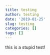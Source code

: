 ```yaml
---
title: testing
author: testing
date: '2019-01-25'
slug: testing
categories: []
tags: []
---
```


this is a stupid test!